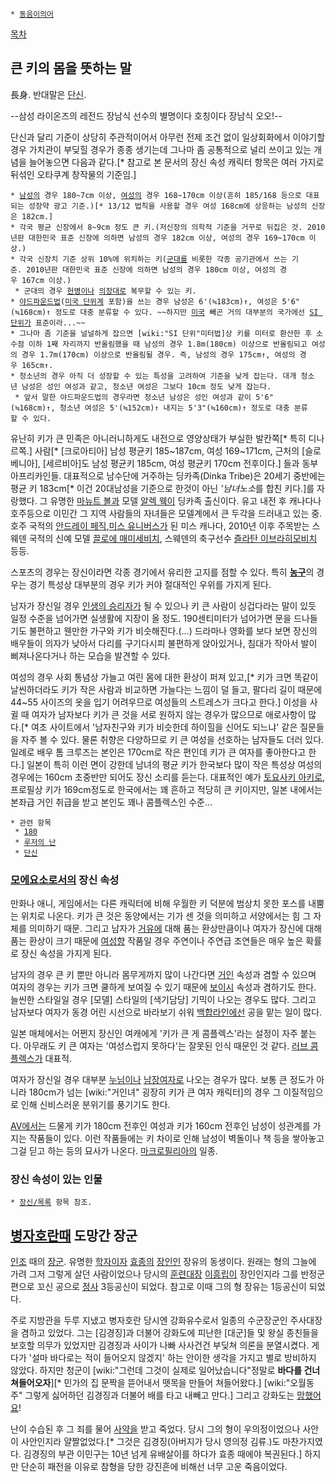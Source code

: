  * [[동음이의어]]

[[목차]]
== 큰 키의 몸을 뜻하는 말 ==
長身. 반대말은 [[단신]].

--삼성 라이온즈의 레전드 장남식 선수의 별명이다 호칭이다 장남식 오오!--

단신과 달리 기준이 상당히 주관적이어서 아무런 전제 조건 없이 일상회화에서 이야기할 경우 가치관이 부딪힐 경우가 종종 생기는데 그나마 좀 공통적으로 널리 쓰이고 있는 개념을 늘어놓으면 다음과 같다.[* 참고로 본 문서의 장신 속성 캐릭터 항목은 여러 가지로 뒤섞인 오타쿠계 창작물의 기준임.]

 * [[남성]]의 경우 180~7cm 이상, [[여성]]의 경우 168~170cm 이상(흔히 185/168 등으로 대표되는 성장약 광고 기준.)[* 13/12 법칙을 사용할 경우 여성 168cm에 상응하는 남성의 신장은 182cm.]
 * 각국 평균 신장에서 8~9cm 정도 큰 키.(저신장의 의학적 기준을 거꾸로 뒤집은 것. 2010년판 대한민국 표준 신장에 의하면 남성의 경우 182cm 이상, 여성의 경우 169~170cm 이상.)
 * 각국 신장치 기준 상위 10%에 위치하는 키([[군대]]를 비롯한 각종 공기관에서 쓰는 기준. 2010년판 대한민국 표준 신장에 의하면 남성의 경우 180cm 이상, 여성의 경우 167cm 이상.)
  * 군대의 경우 [[헌병]]이나 [[의장대]]로 복무할 수 있는 키.
 * [[야드파운드법]]([[미국 단위계]] 포함)을 쓰는 경우 남성은 6'(≒183cm)↑, 여성은 5'6"(≒168cm)↑ 정도로 대충 분류할 수 있다. ~~하지만 [[미국]] 빼곤 거의 대부분의 국가에선 [[SI 단위]]가 표준이라...~~
 * 그나마 좀 기준을 널널하게 잡으면 [wiki:"SI 단위"미터법]상 키를 미터로 환산한 후 소수점 이하 1째 자리까지 반올림했을 때 남성의 경우 1.8m(180cm) 이상으로 반올림되고 여성의 경우 1.7m(170cm) 이상으로 반올림될 경우. 즉, 남성의 경우 175cm↑, 여성의 경우 165cm↑.
 * 청소년의 경우 아직 더 성장할 수 있는 특성을 고려하여 기준을 낮게 잡는다. 대개 청소년 남성은 성인 여성과 같고, 청소년 여성은 그보다 10cm 정도 낮게 잡는다.
  * 앞서 말한 야드파운드법의 경우라면 청소년 남성은 성인 여성과 같이 5'6"(≒168cm)↑, 청소년 여성은 5'(≒152cm)↑ 내지는 5'3"(≒160cm)↑ 정도로 대충 분류할 수 있다.

유난히 키가 큰 민족은 아니러니하게도 내전으로 영양상태가 부실한 발칸쪽[* 특히 디나르쪽.] 사람[* [크로아티아] 남성 평균키 185~187cm, 여성 169~171cm, 근처의 [슬로베니아], [세르비아]도 남성 평균키 185cm, 여성 평균키 170cm 전후이다.] 들과 동부아프리카인들. 대표적으로 남수단에 거주하는 딩카족(Dinka Tribe)은 20세기 중반에는 평균 키 183cm[* 이건 20대남성을 기준으로 한것이 아닌 '''남녀노소''를 합친 키다.]를 자랑했다. 그 유명한 [[마뉴트 볼]]과 모델 [[알렉 웩]]이 딩카족 출신이다. 유고 내전 후 캐나다나 호주등으로 이민간 그 지역 사람들의 자녀들은 모델계에서 큰 두각을 드러내고 있는 중. 호주 국적의 [[안드레이 페직]],[[미스 유니버스]]가 된 미스 캐나다, 2010년 이후 주목받는 스웨덴 국적의 신예 모델 [[끌로에 매미세비치]], 스웨덴의 축구선수 [[즐라탄 이브라히모비치]] 등등.

스포츠의 경우는 장신이라면 각종 경기에서 유리한 고지를 점할 수 있다. 특히 '''[[농구]]'''의 경우는 경기 특성상 대부분의 경우 키가 커야 절대적인 우위를 가지게 된다. 

남자가 장신일 경우 [[인생의 승리자]]가 될 수 있으나 키 큰 사람이 싱겁다라는 말이 있듯 일정 수준을 넘어가면 실생활에 지장이 올 정도. 190센티미터가 넘어가면 문을 드나들기도 불편하고 웬만한 가구와 키가 비슷해진다.(...) 드라마나 영화를 보다 보면 장신의 배우들이 의자가 낮아서 다리를 구기다시피 불편하게 앉아있거나, 침대가 작아서 발이 삐져나온다거나 하는 모습을 발견할 수 있다. 

여성의 경우 사회 통념상 가늘고 여린 몸에 대한 환상이 퍼져 있고,[* 키가 크면 똑같이 날씬하더라도 키가 작은 사람과 비교하면 가늘다는 느낌이 덜 들고, 팔다리 길이 때문에 44~55 사이즈의 옷을 입기 어려우므로 여성들의 스트레스가 크다고 한다.] 이성을 사귈 때 여자가 남자보다 키가 큰 것을 서로 원하지 않는 경우가 많으므로 애로사항이 많다.[* 여초 사이트에서 '남자친구와 키가 비슷한데 하이힐을 신어도 되느냐' 같은 질문들을 자주 볼 수 있다. 물론 취향은 다양하므로 키 큰 여성을 선호하는 남자들도 더러 있다. 일례로 배우 톰 크루즈는 본인은 170cm로 작은 편인데 키가 큰 여자를 좋아한다고 한다.] 일본이 특히 이런 면이 강한데 남녀의 평균 키가 한국보다 많이 작은 특성상 여성의 경우에는 160cm 초중반만 되어도 장신 소리를 듣는다. 대표적인 예가 [[토요사키 아키]]로, 프로필상 키가 169cm정도로 한국에서는 꽤 흔하고 적당히 큰 키이지만, 일본 내에서는 본좌급 거인 취급을 받고 본인도 꽤나 콤플렉스인 수준...


 * 관련 항목
  * [[180]]
  * [[루저의 난]]
  * [[단신]]
=== [[모에요소]]로서의 장신 속성 ===
만화나 애니, 게임에서는 다른 캐릭터에 비해 우월한 키 덕분에 범상치 못한 포스를 내뿜는 위치로 나온다. 키가 큰 것은 동양에서는 기가 센 것을 의미하고 서양에서는 힘 그 자체를 의미하기 때문. 그리고 남자가 [[거유]]에 대해 품는 환상만큼이나 여자가 장신에 대해 품는 환상이 크기 때문에 [[여성향]] 작품일 경우 주연이나 주연급 조연들은 매우 높은 확률로 장신 속성을 가지게 된다.

남자의 경우 큰 키 뿐만 아니라 몸무게까지 많이 나간다면 [[거인]] 속성과 겸할 수 있으며 여자의 경우는 키가 크면 쿨하게 보여질 수 있기 때문에 [[보이시]] 속성과 겸하기도 한다. 늘씬한 스타일일 경우 [모델] 스타일의 [색기담당] 기믹이 나오는 경우도 많다. 그리고 남자보다 여자가 동경 어린 시선으로 바라보기 쉬워 [[백합]]라인에선 공을 맡는 일이 많다.

일본 매체에서는 어쩐지 장신인 여캐에게 '키가 큰 게 콤플렉스'라는 설정이 자주 붙는다. 아무래도 키 큰 여자는 '여성스럽지 못하다'는 잘못된 인식 때문인 것 같다. [[러브 콤플렉스]]가 대표적.

여자가 장신일 경우 대부분 [[누님]]이나 [[남장여자]]로 나오는 경우가 많다. 보통 큰 정도가 아니라 180cm가 넘는 [wiki:"거인녀" 굉장히 키가 큰 여자 캐릭터]의 경우 그 이질적임으로 인해 신비스러운 분위기를 풍기기도 한다.

[[AV]]에서는 드물게 키가 180cm 전후인 여성과 키가 160cm 전후인 남성이 성관계를 가지는 작품들이 있다. 이런 작품들에는 키 차이로 인해 남성이 벽돌이나 책 등을 쌓아놓고 그걸 딛고 하는 등의 묘사가 나온다. [[마크로필리아]]의 일종.
=== 장신 속성이 있는 인물 ===
 * [[장신/목록]] 항목 참조.

== [[병자호란]]때 도망간 장군 ==
[[인조]] 때의 [[장군]]. 유명한 [[학자]]이자 [[효종]]의 [[장인]]인 장유의 동생이다. 원래는 형의 그늘에 가려 그저 그렇게 살던 사람이었으나 당시의 [[훈련대장]] [[이흥립]]이 장인인지라 그를 반정군편으로 꼬신 공으로 [[정사]] 3등공신이 되었다. 참고로 이때 그의 형 장유는 1등공신이 되었다.

주로 지방관을 두루 지냈고 병자호란 당시엔 강화유수로서 일종의 수군장군인 주사대장을 겸하고 있었다. 그는 [김경징]과 더불어 강화도에 피난한 [대군]들 및 왕실 종친들을 보호할 의무가 있었지만 김경징과 사이가 나빠 사사건건 부딪쳐 의론을 분열시켰다. 게다가 '설마 바다로는 적이 들어오지 않겠지' 하는 안이한 생각을 가지고 별로 방비하지 않았다. 하지만 청군이 [wiki:"그런데 그것이 실제로 일어났습니다"정말로 '''바다를 건너 쳐들어오자'''][* 민가의 집 문짝을 뜯어내서 뗏목을 만들어 쳐들어왔다.] [wiki:"오월동주" 그렇게 싫어하던 김경징과 더불어 배를 타고 내빼고 만다.] 그리고 강화도는 [[망했어요]]!

난이 수습된 후 그 죄를 물어 [[사약]]을 받고 죽었다. 당시 그의 형이 우의정이었으나 사안이 사안인지라 얄짤없었다.[* 그것은 김경징(아버지가 당시 영의정 김류.)도 마찬가지였다. 김경징의 부관 이민구는 10년 넘게 유배살이를 하다가 효종 때에야 복권된다.] 하지만 단순히 패전을 이유로 참형을 당한 강진흔에 비해선 너무 고운 죽음이었다.
